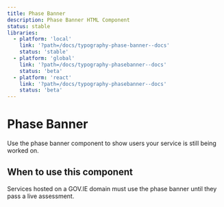 ```yaml
---
title: Phase Banner
description: Phase Banner HTML Component
status: stable
libraries:
  - platform: 'local'
    link: '?path=/docs/typography-phase-banner--docs'
    status: 'stable'
  - platform: 'global'
    link: '?path=/docs/typography-phasebanner--docs'
    status: 'beta'
  - platform: 'react'
    link: '?path=/docs/typography-phasebanner--docs'
    status: 'beta'
---
```


# Phase Banner

Use the phase banner component to show users your service is still being worked on.

<ComponentStatusBlock componentId="phase-banner" />

## When to use this component

Services hosted on a GOV.IE domain must use the phase banner until they pass a live assessment.
